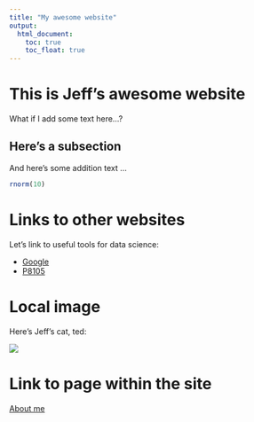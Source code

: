 ```yaml
---
title: "My awesome website"
output: 
  html_document:
    toc: true
    toc_float: true
---
```


# This is Jeff's awesome website

What if I add some text here...?

## Here's a subsection

And here's some addition text ...

```r
rnorm(10)
```

# Links to other websites

Let's link to useful tools for data science:

* [Google](https://www.google.com/)
* [P8105](https://p8105.com)

# Local image

Here's Jeff's cat, ted:

![](images/ted.jpg)

# Link to page within the site

[About me](about.html)









